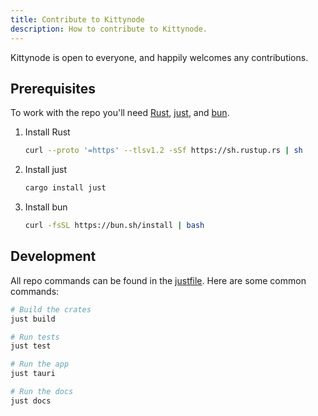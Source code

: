 ```yaml
---
title: Contribute to Kittynode
description: How to contribute to Kittynode.
---
```



Kittynode is open to everyone, and happily welcomes any contributions.

## Prerequisites

To work with the repo you'll need [Rust](https://www.rust-lang.org/), [just](https://github.com/casey/just), and [bun](https://bun.sh/).

<Steps>

1. Install Rust

    ```bash
    curl --proto '=https' --tlsv1.2 -sSf https://sh.rustup.rs | sh
    ```

2. Install just

    ```bash
    cargo install just
    ```

3. Install bun

    ```bash
    curl -fsSL https://bun.sh/install | bash
    ```

</Steps>

## Development

All repo commands can be found in the [justfile](https://github.com/kittynode/kittynode/blob/main/justfile). Here are some common commands:

```bash
# Build the crates
just build

# Run tests
just test

# Run the app
just tauri

# Run the docs
just docs
```
